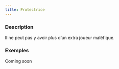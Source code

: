 ```yaml
---
title: Protectrice
---
```



<Fabled PROTECTRICE header />

### Description

Il ne peut pas y avoir plus d’un extra joueur maléfique.

### Exemples

Coming soon
